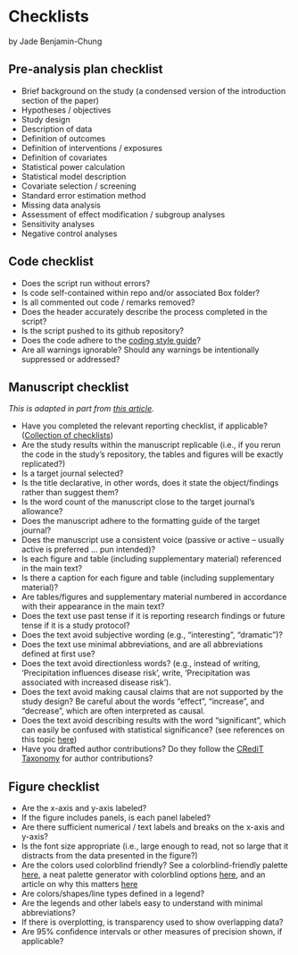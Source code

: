 # Checklists

by Jade Benjamin-Chung 

## Pre-analysis plan checklist

- Brief background on the study (a condensed version of the introduction section of the paper)
- Hypotheses / objectives
- Study design
- Description of data
- Definition of outcomes
- Definition of interventions / exposures
- Definition of covariates 
- Statistical power calculation 
- Statistical model description
- Covariate selection / screening
- Standard error estimation method
- Missing data analysis
- Assessment of effect modification / subgroup analyses
- Sensitivity analyses
- Negative control analyses

## Code checklist
- Does the script run without errors?
- Is code self-contained within repo and/or associated Box folder?
- Is all commented out code / remarks removed? 
- Does the header accurately describe the process completed in the script? 
- Is the script pushed to its github repository?
- Does the code adhere to the [coding style guide](https://jadebc.github.io/lab-manual/coding-style.html)? 
- Are all warnings ignorable? Should any warnings be intentionally suppressed or addressed?


## Manuscript checklist
*This is adapted in part from [this article](https://www.nature.com/articles/d41586-019-01431-z).*

- Have you completed the relevant reporting checklist, if applicable? ([Collection of checklists](https://www.equator-network.org/about-us/what-is-a-reporting-guideline/))
- Are the study results within the manuscript replicable (i.e., if you rerun the code in the study's repository, the tables and figures will be exactly replicated?)
- Is a target journal selected?
- Is the title declarative, in other words, does it state the object/findings rather than suggest them?
- Is the word count of the manuscript close to the target journal's allowance?
- Does the manuscript adhere to the formatting guide of the target journal?
- Does the manuscript use a consistent voice (passive or active -- usually active is preferred ... pun intended)?
- Is each figure and table (including supplementary material) referenced in the main text?
- Is there a caption for each figure and table (including supplementary material)?
- Are tables/figures and supplementary material numbered in accordance with their appearance in the main text? 
- Does the text use past tense if it is reporting research findings or future tense if it is a study protocol? 
- Does the text avoid subjective wording (e.g., "interesting", "dramatic")?
- Does the text use minimal abbreviations, and are all abbreviations defined at first use?
- Does the text avoid directionless words? (e.g., instead of writing, ‘Precipitation influences disease risk’, write, ‘Precipitation was associated with increased disease risk’). 
- Does the text avoid making causal claims that are not supported by the study design? Be careful about the words "effect", "increase", and "decrease", which are often interpreted as causal. 
- Does the text avoid describing results with the word "significant", which can easily be confused with statistical significance? (see references on this topic [here](https://journals.lww.com/epidem/Fulltext/2001/05000/The_Value_of_P.2.aspx))
- Have you drafted author contributions? Do they follow the [CRediT Taxonomy](https://journals.plos.org/plosone/s/authorship/?utm_source=plos&utm_medium=blog&utm_campaign=plos-1607-credit#loc-author-contributions) for author contributions?

## Figure checklist
- Are the x-axis and y-axis labeled?
- If the figure includes panels, is each panel labeled?
- Are there sufficient numerical / text labels and breaks on the x-axis and y-axis? 
- Is the font size appropriate (i.e., large enough to read, not so large that it distracts from the data presented in the figure?)
- Are the colors used colorblind friendly? See a colorblind-friendly palette [here](http://www.cookbook-r.com/Graphs/Colors_(ggplot2)/#a-colorblind-friendly-palette), a neat palette generator with colorblind options [here](https://medialab.github.io/iwanthue/?utm_source=Nature+Briefing&utm_campaign=2c68711076-briefing-dy-20211006&utm_medium=email&utm_term=0_c9dfd39373-2c68711076-44335685), and an article on why this matters [here](https://www.nature.com/articles/d41586-021-02696-z)
- Are colors/shapes/line types defined in a legend?
- Are the legends and other labels easy to understand with minimal abbreviations? 
- If there is overplotting, is transparency used to show overlapping data? 
- Are 95% confidence intervals or other measures of precision shown, if applicable?
